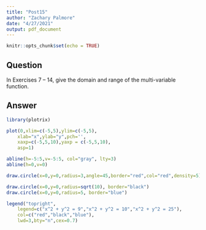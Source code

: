 ```yaml
---
title: "Post15"
author: "Zachary Palmore"
date: "4/27/2021"
output: pdf_document
---
```


```r
knitr::opts_chunk$set(echo = TRUE)
```


## Question 

In Exercises 7 – 14, give the domain and range of the multi-variable function.



## Answer 

```r
library(plotrix)

plot(0,xlim=c(-5,5),ylim=c(-5,5),
    xlab="x",ylab="y",pch='',
    xaxp=c(-5,5,10),yaxp = c(-5,5,10),
    asp=1)

abline(h=-5:5,v=-5:5, col="gray", lty=3)
abline(h=0,v=0)

draw.circle(x=0,y=0,radius=3,angle=45,border="red",col="red",density=5)

draw.circle(x=0,y=0,radius=sqrt(10), border="black")
draw.circle(x=0,y=0,radius=5, border="blue")

legend("topright",
    legend=c("x^2 + y^2 = 9","x^2 + y^2 = 10","x^2 + y^2 = 25"),
    col=c("red","black","blue"),
    lwd=3,bty="n",cex=0.7)
```


